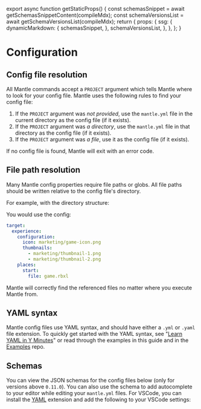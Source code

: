 
export async function getStaticProps() {
  const schemasSnippet = await getSchemasSnippetContent(compileMdx);
  const schemaVersionsList = await getSchemaVersionsList(compileMdx);
  return {
    props: {
      ssg: {
        dynamicMarkdown: {
          schemasSnippet,
        },
        schemaVersionsList,
      },
    },
  };
}

# Configuration

## Config file resolution

All Mantle commands accept a `PROJECT` argument which tells Mantle where to look for your config file.
Mantle uses the following rules to find your config file:

1. If the `PROJECT` argument was _not provided_, use the `mantle.yml` file in the current directory as the
   config file (if it exists).
2. If the `PROJECT` argument was _a directory_, use the `mantle.yml` file in that directory as
   the config file (if it exists).
3. If the `PROJECT` argument was _a file_, use it as the config file (if it exists).

If no config file is found, Mantle will exit with an error code.

## File path resolution

Many Mantle config properties require file paths or globs. All file paths should be written relative to the
config file's directory.

For example, with the directory structure:

<FileTree>
  <Folder name="project">
    <File name="mantle.yml" />
    <File name="game.rbxl" />
    <Folder name="marketing">
      <File name="game-icon.png" />
      <File name="thumbnail-1.png" />
      <File name="thumbnail-2.png" />
    </Folder>
  </Folder>
</FileTree>

You would use the config:

```yaml filename="project/mantle.yml" {4,6-7,10}
target:
  experience:
    configuration:
      icon: marketing/game-icon.png
      thumbnails:
        - marketing/thumbnail-1.png
        - marketing/thumbnail-2.png
    places:
      start:
        file: game.rbxl
```

Mantle will correctly find the referenced files no matter where you execute Mantle from.

## YAML syntax

Mantle config files use YAML syntax, and should have either a `.yml` or `.yaml` file extension. To
quickly get started with the YAML syntax, see "[Learn YAML in Y Minutes](https://learnxinyminutes.com/docs/yaml/)"
or read through the examples in this guide and in the [Examples](https://github.com/blake-mealey/mantle/tree/main/examples)
repo.

## Schemas

You can view the JSON schemas for the config files below (only for versions above `0.11.0`). You can also use
the schema to add autocomplete to your editor while editing your `mantle.yml` files. For VSCode, you can
install the [YAML](https://marketplace.visualstudio.com/items?itemName=redhat.vscode-yaml) extension and add
the following to your VSCode settings:

<DynamicMarkdown name="schemasSnippet" />

<SchemaVersionsList />
